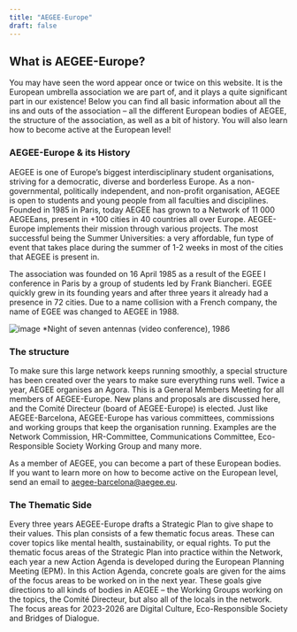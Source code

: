 ```yaml
---
title: "AEGEE-Europe"
draft: false
---
```


## What is AEGEE-Europe?
You may have seen the word appear once or twice on this website. It is the European umbrella association we are part of, and it plays a quite significant part in our existence! Below you can find all basic information about all the ins and outs of the association – all the different European bodies of AEGEE, the structure of the association, as well as a bit of history. You will also learn how to become active at the European level!


### AEGEE-Europe & its History

AEGEE is one of Europe’s biggest interdisciplinary student organisations, striving for a democratic, diverse and borderless Europe. As a non-governmental, politically independent, and non-profit organisation, AEGEE is open to students and young people from all faculties and disciplines. Founded in 1985 in Paris, today AEGEE has grown to a Network of 11 000 AEGEEans, present in +100 cities in 40 countries all over Europe. AEGEE-Europe implements their mission through various projects. The most successful being the Summer Universities: a very affordable, fun type of event that takes place during the summer of 1-2 weeks in most of the cities that AEGEE is present in.

The association was founded on 16 April 1985 as a result of the EGEE I conference in Paris by a group of students led by Frank Biancheri. EGEE quickly grew in its founding years and after three years it already had a presence in 72 cities. Due to a name collision with a French company, the name of EGEE was changed to AEGEE in 1988.

![image](/images/aegee/egee.jpg)
*Night of seven antennas (video conference), 1986

### The structure

To make sure this large network keeps running smoothly, a special structure has been created over the years to make sure everything runs well. Twice a year, AEGEE organises an Agora. This is a General Members Meeting for all members of AEGEE-Europe. New plans and proposals are discussed here, and the Comité Directeur (board of AEGEE-Europe) is elected. Just like AEGEE-Barcelona, AEGEE-Europe has various committees, commissions and working groups that keep the organisation running. Examples are the Network Commission, HR-Committee, Communications Committee, Eco-Responsible Society Working Group and many more.

As a member of AEGEE, you can become a part of these European bodies. If you want to learn more on how to become active on the European level, send an email to aegee-barcelona@aegee.eu.


### The Thematic Side

Every three years AEGEE-Europe drafts a Strategic Plan to give shape to their values. This plan consists of a few thematic focus areas. These can cover topics like mental health, sustainability, or equal rights. To put the thematic focus areas of the Strategic Plan into practice within the Network, each year a new Action Agenda is developed during the European Planning Meeting (EPM). In this Action Agenda, concrete goals are given for the aims of the focus areas to be worked on in the next year. These goals give directions to all kinds of bodies in AEGEE – the Working Groups working on the topics, the Comité Directeur, but also all of the locals in the network. The focus areas for 2023-2026 are Digital Culture, Eco-Responsible Society and Bridges of Dialogue.

<Youtube client:load id="w8CPpxlk_WE" title="Play:Youtube" />
